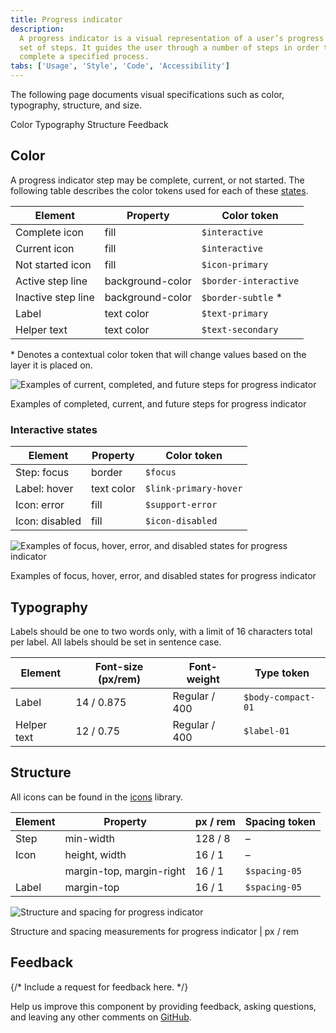 ```yaml
---
title: Progress indicator
description:
  A progress indicator is a visual representation of a user’s progress through a
  set of steps. It guides the user through a number of steps in order to
  complete a specified process.
tabs: ['Usage', 'Style', 'Code', 'Accessibility']
---
```


<PageDescription>

The following page documents visual specifications such as color, typography,
structure, and size.

</PageDescription>

<AnchorLinks>

<AnchorLink>Color</AnchorLink> <AnchorLink>Typography</AnchorLink>
<AnchorLink>Structure</AnchorLink>
<AnchorLink>Feedback</AnchorLink>

</AnchorLinks>

## Color

A progress indicator step may be complete, current, or not started. The
following table describes the color tokens used for each of these
[states](/components/progress-indicator/usage#states).

| Element            | Property         | Color token           |
| ------------------ | ---------------- | --------------------- |
| Complete icon      | fill             | `$interactive`        |
| Current icon       | fill             | `$interactive`        |
| Not started icon   | fill             | `$icon-primary`       |
| Active step line   | background-color | `$border-interactive` |
| Inactive step line | background-color | `$border-subtle` \*   |
| Label              | text color       | `$text-primary`       |
| Helper text        | text color       | `$text-secondary`     |

<Caption>
  * Denotes a contextual color token that will change values based on the layer
  it is placed on.
</Caption>

<Row>
<Column colLg={8}>

![Examples of current, completed, and future steps for progress indicator](images/progress-indicator-style-1.png)

</Column>
</Row>

<Caption>
  Examples of completed, current, and future steps for progress indicator
</Caption>

### Interactive states

| Element        | Property   | Color token           |
| -------------- | ---------- | --------------------- |
| Step: focus    | border     | `$focus`              |
| Label: hover   | text color | `$link-primary-hover` |
| Icon: error    | fill       | `$support-error`      |
| Icon: disabled | fill       | `$icon-disabled`      |

<Row>
<Column colLg={8}>

![Examples of focus, hover, error, and disabled states for progress indicator](images/progress-indicator-style-2.png)

</Column>
</Row>

<Caption>
  Examples of focus, hover, error, and disabled states for progress indicator
</Caption>

## Typography

Labels should be one to two words only, with a limit of 16 characters total per
label. All labels should be set in sentence case.

| Element     | Font-size (px/rem) | Font-weight   | Type token         |
| ----------- | ------------------ | ------------- | ------------------ |
| Label       | 14 / 0.875         | Regular / 400 | `$body-compact-01` |
| Helper text | 12 / 0.75          | Regular / 400 | `$label-01`        |

## Structure

All icons can be found in the [icons](/guidelines/icons/library) library.

| Element | Property                 | px / rem | Spacing token |
| ------- | ------------------------ | -------- | ------------- |
| Step    | min-width                | 128 / 8  | –             |
| Icon    | height, width            | 16 / 1   | –             |
|         | margin-top, margin-right | 16 / 1   | `$spacing-05` |
| Label   | margin-top               | 16 / 1   | `$spacing-05` |

<div className="image--fixed">

![Structure and spacing for progress indicator](images/progress-indicator-style-3.png)

</div>

<Caption>
  Structure and spacing measurements for progress indicator | px / rem
</Caption>

## Feedback

{/* Include a request for feedback here. */}

Help us improve this component by providing feedback, asking questions, and
leaving any other comments on
[GitHub](https://github.com/carbon-design-system/carbon-website/issues/new?assignees=&labels=feedback&template=feedback.md).
